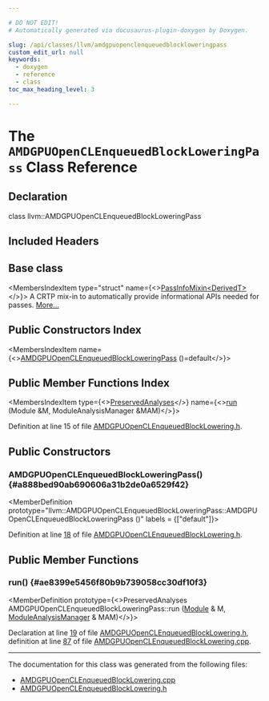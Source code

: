 ```yaml
---

# DO NOT EDIT!
# Automatically generated via docusaurus-plugin-doxygen by Doxygen.

slug: /api/classes/llvm/amdgpuopenclenqueuedblockloweringpass
custom_edit_url: null
keywords:
  - doxygen
  - reference
  - class
toc_max_heading_level: 3

---
```





# The `AMDGPUOpenCLEnqueuedBlockLoweringPass` Class Reference

<DoxygenPage pluginConfig={pluginConfig}>



## Declaration

<CodeBlock>class llvm::AMDGPUOpenCLEnqueuedBlockLoweringPass</CodeBlock>

## Included Headers

<IncludesList>
<IncludesListItem
  filePath="Target/AMDGPU/AMDGPUOpenCLEnqueuedBlockLowering.h"
  permalink="/docs/api/files/lib/lib/target/lib/target/amdgpu/amdgpuopenclenqueuedblocklowering-h"
  isLocal="true" />
</IncludesList>

## Base class

<MembersIndex>

<MembersIndexItem
  type="struct"
  name={<><a href="/docs/api/structs/llvm/passinfomixin">PassInfoMixin&lt;DerivedT&gt;</a></>}>
A CRTP mix-in to automatically provide informational APIs needed for passes. <a href="/docs/api/structs/llvm/passinfomixin/#details">More...</a>
</MembersIndexItem>

</MembersIndex>

## Public Constructors Index

<MembersIndex>

<MembersIndexItem
  name={<><a href="#a888bed90ab690606a31b2de0a6529f42">AMDGPUOpenCLEnqueuedBlockLoweringPass</a> ()=default</>}>
</MembersIndexItem>

</MembersIndex>

## Public Member Functions Index

<MembersIndex>

<MembersIndexItem
  type={<><a href="/docs/api/classes/llvm/preservedanalyses">PreservedAnalyses</a></>}
  name={<><a href="#ae8399e5456f80b9b739058cc30df10f3">run</a> (Module &amp;M, ModuleAnalysisManager &amp;MAM)</>}>
</MembersIndexItem>

</MembersIndex>


Definition at line 15 of file <a href="/docs/api/files/lib/lib/target/lib/target/amdgpu/amdgpuopenclenqueuedblocklowering-h">AMDGPUOpenCLEnqueuedBlockLowering.h</a>.

<SectionDefinition>

## Public Constructors

### AMDGPUOpenCLEnqueuedBlockLoweringPass() {#a888bed90ab690606a31b2de0a6529f42}

<MemberDefinition
  prototype="llvm::AMDGPUOpenCLEnqueuedBlockLoweringPass::AMDGPUOpenCLEnqueuedBlockLoweringPass ()"
  labels = {["default"]}>

Definition at line <a href="/docs/api/files/lib/lib/target/lib/target/amdgpu/amdgpuopenclenqueuedblocklowering-h/#l00018">18</a> of file <a href="/docs/api/files/lib/lib/target/lib/target/amdgpu/amdgpuopenclenqueuedblocklowering-h">AMDGPUOpenCLEnqueuedBlockLowering.h</a>.
</MemberDefinition>

</SectionDefinition>

<SectionDefinition>

## Public Member Functions

### run() {#ae8399e5456f80b9b739058cc30df10f3}

<MemberDefinition
  prototype={<>PreservedAnalyses AMDGPUOpenCLEnqueuedBlockLoweringPass::run (<a href="/docs/api/classes/llvm/module">Module</a> &amp; M, <a href="/docs/api/namespaces/llvm/#af9c9208365fd9ce11392b4d79485e259">ModuleAnalysisManager</a> &amp; MAM)</>}>

Declaration at line <a href="/docs/api/files/lib/lib/target/lib/target/amdgpu/amdgpuopenclenqueuedblocklowering-h/#l00019">19</a> of file <a href="/docs/api/files/lib/lib/target/lib/target/amdgpu/amdgpuopenclenqueuedblocklowering-h">AMDGPUOpenCLEnqueuedBlockLowering.h</a>, definition at line <a href="/docs/api/files/lib/lib/target/lib/target/amdgpu/amdgpuopenclenqueuedblocklowering-cpp/#l00087">87</a> of file <a href="/docs/api/files/lib/lib/target/lib/target/amdgpu/amdgpuopenclenqueuedblocklowering-cpp">AMDGPUOpenCLEnqueuedBlockLowering.cpp</a>.
</MemberDefinition>

</SectionDefinition>

<hr/>

The documentation for this class was generated from the following files:

<ul>
<li><a href="/docs/api/files/lib/lib/target/lib/target/amdgpu/amdgpuopenclenqueuedblocklowering-cpp">AMDGPUOpenCLEnqueuedBlockLowering.cpp</a></li>
<li><a href="/docs/api/files/lib/lib/target/lib/target/amdgpu/amdgpuopenclenqueuedblocklowering-h">AMDGPUOpenCLEnqueuedBlockLowering.h</a></li>
</ul>

</DoxygenPage>
